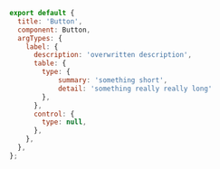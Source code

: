 ```js
export default {
  title: 'Button',
  component: Button,
  argTypes: {
    label: {
      description: 'overwritten description',
      table: {
        type: { 
            summary: 'something short', 
            detail: 'something really really long' 
        },
      },
      control: {
        type: null,
      },
    },
  },
};
```